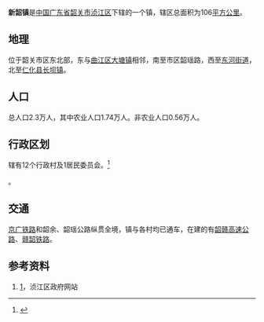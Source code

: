 {{中国乡级行政区|44/02/04/100/000}}
'''新韶镇'''是[[中华人民共和国|中国]][[广东省|广东省]][[韶关市|韶关市]][[浈江区|浈江区]]下辖的一个镇，辖区总面积为106[[平方公里|平方公里]]。

== 地理 ==
位于韶关市区东北部，东与[[曲江区|曲江区]][[大塘镇|大塘镇]]相邻，南至市区韶瑶路，西至[[东河街道|东河街道]]，北至[[仁化县|仁化县]][[长坝镇|长坝镇]]。

== 人口 ==
总人口2.3万人，其中农业人口1.74万人。非农业人口0.56万人。

== 行政区划 ==
辖有12个行政村及1居民委员会。<ref>{{PRC admin/ref sgc|44/02/04/100/000}}</ref>

{{PRC admin/children|44/02/04/100/000}}。

== 交通 ==
{{rint|cn|rail}}[[京广铁路|京广铁路]]和韶余、韶瑶公路纵贯全境，镇与各村均已通车，在建的有[[韶赣高速公路|韶赣高速公路]]、{{rint|cn|rail}}[[赣韶铁路|赣韶铁路]]。

==参考资料==
#[http://www.sgzj.gov.cn/website/portal/rhgk/xsz/2010/11044_0.html]{{dead link|date=2018年3月 |bot=InternetArchiveBot |fix-attempted=yes }}，浈江区政府网站
{{reflist}}

{{PRC admin/navcat|44/02/04/100/000}}